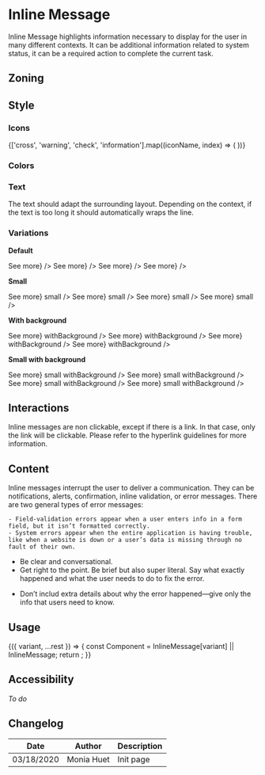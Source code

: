 
<Meta title="Components/InlineMessage" component={InlineMessage} />

# Inline Message

Inline Message highlights information necessary to display for the user in many different contexts.
It can be additional information related to system status, it can be a required action to complete the current task.


## Zoning

<FigmaImage src="https://www.figma.com/file/2Sw2IvUHZ9F2srJ3L8AWxr/%F0%9F%93%90-Zoning?node-id=12%3A96" alt="zoning image for inline messages" />

## Style

### Icons

<IconGallery>
	{['cross', 'warning', 'check', 'information'].map((iconName, index) => (
		<IconItem key={index} name={iconName}>
			<Icon name={iconName} />
		</IconItem>
	))}
</IconGallery>

### Colors

<ColorPalette>
	<ColorItem
		title="theme.color.palette"
		subtitle="Inline message colors"
		colors={{
			Error: tokens.colors.coral500,
			Warning: tokens.colors.jaffa500,
			Success: tokens.colors.rioGrande500,
			Information: tokens.colors.lochmara,
		}}
	/>
</ColorPalette>

### Text

The text should adapt the surrounding layout. Depending on the context, if the text is too long it should automatically wraps the line.

### Variations

**Default**

<Preview>
	<Story name="information">
		<InlineMessage.Information
			title={'Lorem ipsum'}
			description={
				'dolor sit amet, consectetur adipiscing elit. Integer gravida orci lacus, vel convallis enim posuere ac.'
			}
			link={<Link href={'#'}>See more</Link>}
		/>
	</Story>
	<Story name="success">
		<InlineMessage.Success
			title={'Lorem ipsum'}
			description={
				'dolor sit amet, consectetur adipiscing elit. Integer gravida orci lacus, vel convallis enim posuere ac.'
			}
			link={<Link href={'#'}>See more</Link>}
		/>
	</Story>
	<Story name="warning">
		<InlineMessage.Warning
			title={'Lorem ipsum'}
			description={
				'dolor sit amet, consectetur adipiscing elit. Integer gravida orci lacus, vel convallis enim posuere ac.'
			}
			link={<Link href={'#'}>See more</Link>}
		/>
	</Story>
	<Story name="destructive">
		<InlineMessage.Destructive
			title={'Lorem ipsum'}
			description={
				'dolor sit amet, consectetur adipiscing elit. Integer gravida orci lacus, vel convallis enim posuere ac.'
			}
			link={<Link href={'#'}>See more</Link>}
		/>
	</Story>
</Preview>

**Small**

<Preview>
	<Story name="informationSmall">
		<InlineMessage.Information
			title={'Lorem ipsum'}
			description={
				'dolor sit amet, consectetur adipiscing elit. Integer gravida orci lacus, vel convallis enim posuere ac.'
			}
			link={<Link href={'#'}>See more</Link>}
			small
		/>
	</Story>
	<Story name="successSmall">
		<InlineMessage.Success
			title={'Lorem ipsum'}
			description={
				'dolor sit amet, consectetur adipiscing elit. Integer gravida orci lacus, vel convallis enim posuere ac.'
			}
			link={<Link href={'#'}>See more</Link>}
			small
		/>
	</Story>
	<Story name="warningSmall">
		<InlineMessage.Warning
			title={'Lorem ipsum'}
			description={
				'dolor sit amet, consectetur adipiscing elit. Integer gravida orci lacus, vel convallis enim posuere ac.'
			}
			link={<Link href={'#'}>See more</Link>}
			small
		/>
	</Story>
	<Story name="destructiveSmall">
		<InlineMessage.Destructive
			title={'Lorem ipsum'}
			description={
				'dolor sit amet, consectetur adipiscing elit. Integer gravida orci lacus, vel convallis enim posuere ac.'
			}
			link={<Link href={'#'}>See more</Link>}
			small
		/>
	</Story>
</Preview>

**With background**

<Preview>
	<Story name="informationWithBg">
		<InlineMessage.Information
			title={'Lorem ipsum'}
			description={
				'dolor sit amet, consectetur adipiscing elit. Integer gravida orci lacus, vel convallis enim posuere ac.'
			}
			link={<Link href={'#'}>See more</Link>}
			withBackground
		/>
	</Story>
	<Story name="successWithBg">
		<InlineMessage.Success
			title={'Lorem ipsum'}
			description={
				'dolor sit amet, consectetur adipiscing elit. Integer gravida orci lacus, vel convallis enim posuere ac.'
			}
			link={<Link href={'#'}>See more</Link>}
			withBackground
		/>
	</Story>
	<Story name="warningWithBg">
		<InlineMessage.Warning
			title={'Lorem ipsum'}
			description={
				'dolor sit amet, consectetur adipiscing elit. Integer gravida orci lacus, vel convallis enim posuere ac.'
			}
			link={<Link href={'#'}>See more</Link>}
			withBackground
		/>
	</Story>
	<Story name="destructiveWithBg">
		<InlineMessage.Destructive
			title={'Lorem ipsum'}
			description={
				'dolor sit amet, consectetur adipiscing elit. Integer gravida orci lacus, vel convallis enim posuere ac.'
			}
			link={<Link href={'#'}>See more</Link>}
			withBackground
		/>
	</Story>
</Preview>

**Small with background**

<Preview>
	<Story name="informationSmallWithBg">
		<InlineMessage.Information
			title={'Lorem ipsum'}
			description={
				'dolor sit amet, consectetur adipiscing elit. Integer gravida orci lacus, vel convallis enim posuere ac.'
			}
			link={<Link href={'#'}>See more</Link>}
			small
			withBackground
		/>
	</Story>
	<Story name="successSmallWithBg">
		<InlineMessage.Success
			title={'Lorem ipsum'}
			description={
				'dolor sit amet, consectetur adipiscing elit. Integer gravida orci lacus, vel convallis enim posuere ac.'
			}
			link={<Link href={'#'}>See more</Link>}
			small
			withBackground
		/>
	</Story>
	<Story name="warningSmallWithBg">
		<InlineMessage.Warning
			title={'Lorem ipsum'}
			description={
				'dolor sit amet, consectetur adipiscing elit. Integer gravida orci lacus, vel convallis enim posuere ac.'
			}
			link={<Link href={'#'}>See more</Link>}
			small
			withBackground
		/>
	</Story>
	<Story name="destructiveSmallWithBg">
		<InlineMessage.Destructive
			title={'Lorem ipsum'}
			description={
				'dolor sit amet, consectetur adipiscing elit. Integer gravida orci lacus, vel convallis enim posuere ac.'
			}
			link={<Link href={'#'}>See more</Link>}
			small
			withBackground
		/>
	</Story>
</Preview>

## Interactions

Inline messages are non clickable, except if there is a link. In that case, only the link will be clickable.
Please refer to the hyperlink guidelines for more information.

## Content

Inline messages interrupt the user to deliver a communication. They can be notifications, alerts, confirmation, inline validation, or error messages.
There are two general types of error messages:

    - Field-validation errors appear when a user enters info in a form field, but it isn’t formatted correctly.
    - System errors appear when the entire application is having trouble, like when a website is down or a user’s data is missing through no fault of their own.

<Use>
	<Use.Do>
		<ul>
			<li>Be clear and conversational.</li>
			<li>Get right to the point. Be brief but also super literal. Say what exactly happened and what the user needs to do to fix the error.</li>
		</ul>
  </Use.Do>
	<Use.Dont>
		<ul>
			<li>Don’t includ extra details about why the error happened—give only the info that users need to know.</li>
		</ul>
  </Use.Dont>
</Use>


## Usage

<Preview>
	<Story
		name="basic"
		args={{
			variant: 'Primary',
			title: 'Title',
			description: 'Description',
			withBackground: true,
		}}
		argTypes={{
			variant: {
				description: 'InlineMessage variation',
				control: {
					type: 'select',
					options: ['Information', 'Success', 'Warning', 'Destructive'],
				},
			},
		}}
	>
		{({ variant, ...rest }) => {
			const Component = InlineMessage[variant] || InlineMessage;
			return <Component {...rest} />;
		}}
	</Story>
</Preview>

<Props story="basic" />

## Accessibility

_To do_


## Changelog

| Date       | Author     | Description |
| ---------- | ---------- | ----------- |
| 03/18/2020 | Monia Huet | Init page   |
